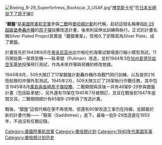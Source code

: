 {{unreferenced|time=2014-04-01T07:25:31+00:00}}
[[File:Boeing_B-29_Superfortress_Bockscar_3_USAF.jpg|thumb]]“[[博克斯卡号轰炸机|博克斯卡号]]”在[[大日本帝国|日本]][[长崎|长崎]][[广岛与长崎原子弹爆炸|投下了原子弹]]]]

“'''銀盤'''”是[[美國陸軍航空軍|美國陸軍航空軍]]參與[[二戰|二戰]]時[[曼哈顿计划|曼哈頓計劃]]的代稱，起初這個名稱專指[[B-29超級堡壘轟炸機|B-29超級堡壘轟炸機]]的[[原子弹|原子彈]]投擲改造計畫，後來則延伸出訓練與執行。正式的計畫名稱Silver Plated Project其實是「鍍銀專案」，但用久了卻簡寫為Silver Plate，成了銀盤。

計畫首先於1943年8月在[[弗吉尼亚州|弗吉尼亚州]]达尔格伦的海軍試驗場進行縮小模型測試，11月開始第一架原型機——臥車號（Pullman）改造，並於1944年3在[[加州|加州]][[爱德华兹空军基地|爱德华兹空军基地]]投彈飛行測試，作為未來炸彈與飛機的修改依據。

1944年8月，509大隊訂了17架銀盤計劃轟炸機作為戰鬥飛行訓練，以及提供216陸航隊的炸彈外型測試。1945年2月，509大隊又訂了28架執行作戰任務，其中包含1945年8月[[廣島與長崎原子彈爆炸|廣島與長崎原子彈投擲]]。二戰期間與其後一共有46架B-29參與銀盤計畫（包括臥車號），另外還有19架在1945年7月被預訂，並且在戰後到1947年底間交貨。二戰期間總計有65架B-29參與了改造計畫。

戰後，“銀盤”這個代稱在便不再使用，但還有80架改造工事仍在持續，並歸屬於新的計畫代稱——「鞍架（Saddletree）」底下。最後一批B-29改造是在1953年，不過沒有任務記錄。

{{曼哈顿计划}}
{{Portal bar|冷战|美国军事|第二次世界大战}}
[[Category:美國陸軍航空軍|Category:美國陸軍航空軍]]
[[Category:曼哈顿计划|Category:曼哈顿计划]]
[[Category:1940年代美国军事|Category:1940年代美国军事]]
[[Category:曼哈顿计划历史|Category:曼哈顿计划历史]]